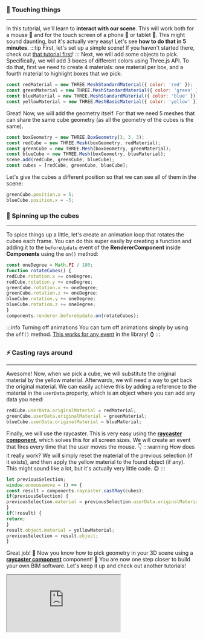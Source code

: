 ### 🤏 Touching things
___
In this tutorial, we'll learn to **interact with our scene**. This will work both for a mouse 🐀 and for the touch
screen of a phone 📱 or tablet 🍎. This might sound daunting, but it's actually very easy! Let's see **how to do that
in 5 minutes**.
:::tip First, let's set up a simple scene!
If you haven't started there, check out [that tutorial first](SimpleScene.mdx)!
:::
Next, we will add some objects to pick. Specifically, we will add 3 boxes of different colors using Three.js API.
To do that, first we need to create 4 materials: one material per box, and a fourth material to highlight boxes that
we pick:

```js
const redMaterial = new THREE.MeshStandardMaterial({ color: 'red' });
const greenMaterial = new THREE.MeshStandardMaterial({ color: 'green' });
const blueMaterial = new THREE.MeshStandardMaterial({ color: 'blue' });
const yellowMaterial = new THREE.MeshBasicMaterial({ color: 'yellow' });
```
Great! Now, we will add the geometry itself. For that we need 5 meshes that can share the same cube geometry
(as all the geometry of the cubes is the same).

```js
const boxGeometry = new THREE.BoxGeometry(3, 3, 3);
const redCube = new THREE.Mesh(boxGeometry, redMaterial);
const greenCube = new THREE.Mesh(boxGeometry, greenMaterial);
const blueCube = new THREE.Mesh(boxGeometry, blueMaterial);
scene.add(redCube, greenCube, blueCube);
const cubes = [redCube, greenCube, blueCube];
```
Let's give the cubes a different position so that we can see all of them in the scene:

```js
greenCube.position.x = 5;
blueCube.position.x = -5;
```
### 🔄 Spinning up the cubes
___
To spice things up a little, let's create an animation loop that rotates the cubes each frame. You can do this super
easily by creating a function and adding it to the `beforeUpdate` event of the **RendererComponent** inside
**Components** using the `on()` method:

```js
const oneDegree = Math.PI / 180;
function rotateCubes() {
redCube.rotation.x += oneDegree;
redCube.rotation.y += oneDegree;
greenCube.rotation.x += oneDegree;
greenCube.rotation.z += oneDegree;
blueCube.rotation.y += oneDegree;
blueCube.rotation.z += oneDegree;
}
components.renderer.beforeUpdate.on(rotateCubes);
```
:::info Turning off animations
You can turn off animations simply by using the `off()` method.
[This works for any event](../api/classes/components.Event)
in the library! ⌚
:::
### ⚡ Casting rays around
___
Awesome! Now, when we pick a cube, we will substitute the original material by the yellow material. Afterwards, we
will need a way to get back the original material. We can easily achieve this by adding a reference to the material
in the `userData` property, which is an object where you can add any data you need:

```js
redCube.userData.originalMaterial = redMaterial;
greenCube.userData.originalMaterial = greenMaterial;
blueCube.userData.originalMaterial = blueMaterial;
```
Finally, we will use the raycaster. This is very easy using the
**[raycaster component](../api/classes/components.SimpleRaycaster)**, which solves this for all screen sizes.
We will create an event that fires every time that the user moves the mouse. 👇
:::warning How does it really work?
We will simply reset the material of the previous selection (if it exists), and then apply the yellow material to the
found object (if any). This might sound like a lot, but it's actually very little code. 😉
:::

```js
let previousSelection;
window.onmousemove = () => {
const result = components.raycaster.castRay(cubes);
if(previousSelection) {
previousSelection.material = previousSelection.userData.originalMaterial;
}
if(!result) {
return;
}
result.object.material = yellowMaterial;
previousSelection = result.object;
}
```
Great job! 🎉 Now you know how to pick geometry in your 3D scene using a
**[raycaster component](../api/classes/components.SimpleRaycaster)** component! 💪 You are now one step closer
to build your own BIM software. Let's keep it up and check out another tutorials!


  <iframe src="https://ifcjs.github.io/components/src/core/SimpleRaycaster/index.html"></iframe>

  